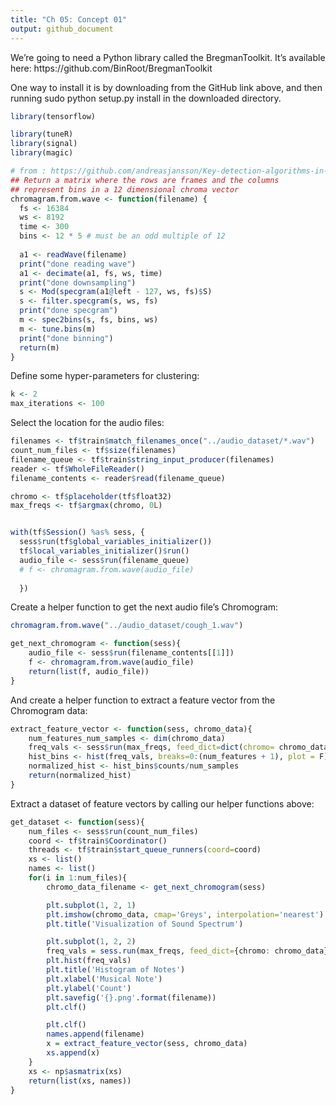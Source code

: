 ```yaml
---
title: "Ch 05: Concept 01"
output: github_document
---
```





We're going to need a Python library called the BregmanToolkit. It's available here: https://github.com/BinRoot/BregmanToolkit

One way to install it is by downloading from the GitHub link above, and then running sudo python setup.py install in the downloaded directory.

```r
library(tensorflow)
```


```r
library(tuneR)
library(signal)
library(magic)

# from : https://github.com/andreasjansson/Key-detection-algorithms-in-R/blob/master/chromagram.R
## Return a matrix where the rows are frames and the columns
## represent bins in a 12 dimensional chroma vector
chromagram.from.wave <- function(filename) {
  fs <- 16384
  ws <- 8192
  time <- 300
  bins <- 12 * 5 # must be an odd multiple of 12
  
  a1 <- readWave(filename)
  print("done reading wave")
  a1 <- decimate(a1, fs, ws, time)
  print("done downsampling")
  s <- Mod(specgram(a1@left - 127, ws, fs)$S)
  s <- filter.specgram(s, ws, fs)
  print("done specgram")
  m <- spec2bins(s, fs, bins, ws)
  m <- tune.bins(m)
  print("done binning")
  return(m)
}

```


Define some hyper-parameters for clustering:


```r
k <- 2
max_iterations <- 100
```



Select the location for the audio files:


```r
filenames <- tf$train$match_filenames_once("../audio_dataset/*.wav")
count_num_files <- tf$size(filenames)
filename_queue <- tf$train$string_input_producer(filenames)
reader <- tf$WholeFileReader()
filename_contents <- reader$read(filename_queue)

chromo <- tf$placeholder(tf$float32)
max_freqs <- tf$argmax(chromo, 0L)


with(tf$Session() %as% sess, {
  sess$run(tf$global_variables_initializer())
  tf$local_variables_initializer()$run()
  audio_file <- sess$run(filename_queue)
  # f <- chromagram.from.wave(audio_file)
   
  })
```


Create a helper function to get the next audio file's Chromogram:

```r
chromagram.from.wave("../audio_dataset/cough_1.wav")

get_next_chromogram <- function(sess){
    audio_file <- sess$run(filename_contents[[1]])
    f <- chromagram.from.wave(audio_file)
    return(list(f, audio_file))
}
```


And create a helper function to extract a feature vector from the Chromogram data:

```r
extract_feature_vector <- function(sess, chromo_data){
    num_features_num_samples <- dim(chromo_data)
    freq_vals <- sess$run(max_freqs, feed_dict=dict(chromo= chromo_data))
    hist_bins <- hist(freq_vals, breaks=0:(num_features + 1), plot = F)
    normalized_hist <- hist_bins$counts/num_samples
    return(normalized_hist)
}

```

Extract a dataset of feature vectors by calling our helper functions above:

```r
get_dataset <- function(sess){
    num_files <- sess$run(count_num_files)
    coord <- tf$train$Coordinator()
    threads <- tf$train$start_queue_runners(coord=coord)
    xs <- list()
    names <- list()
    for(i in 1:num_files){
        chromo_data_filename <- get_next_chromogram(sess)

        plt.subplot(1, 2, 1)
        plt.imshow(chromo_data, cmap='Greys', interpolation='nearest')
        plt.title('Visualization of Sound Spectrum')

        plt.subplot(1, 2, 2)
        freq_vals = sess.run(max_freqs, feed_dict={chromo: chromo_data})
        plt.hist(freq_vals)
        plt.title('Histogram of Notes')
        plt.xlabel('Musical Note')
        plt.ylabel('Count')
        plt.savefig('{}.png'.format(filename))
        plt.clf()

        plt.clf()
        names.append(filename)
        x = extract_feature_vector(sess, chromo_data)
        xs.append(x)
    }
    xs <- np$asmatrix(xs)
    return(list(xs, names))
}
```



